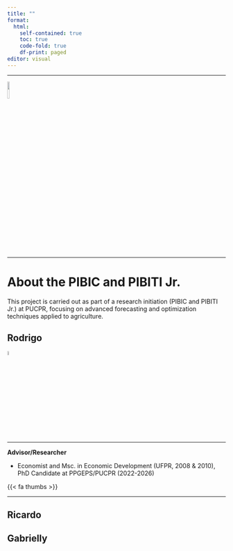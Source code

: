 ```yaml
---
title: ""
format:
  html:
    self-contained: true
    toc: true
    code-fold: true
    df-print: paged
editor: visual
---
```


------------------------------------------------------------------------

<left> ![](https://raw.githubusercontent.com/rhozon/Doutorado/main/pucpr_logo.png){width="10%"} </left>

------------------------------------------------------------------------

# About the PIBIC and PIBITI Jr.

This project is carried out as part of a research initiation (PIBIC and PIBITI Jr.) at PUCPR, focusing on advanced forecasting and optimization techniques applied to agriculture.


::: {.panel-tabset}

## Rodrigo

<right> ![](https://rhozon.github.io/site/me.jpg){width="5%"} </right>   

***

**Advisor/Researcher**

- Economist and Msc. in Economic Development (UFPR, 2008 & 2010), PhD Candidate at PPGEPS/PUCPR (2022-2026)


{{< fa thumbs >}} 

```{=html}


<!-- Pra instalar os icones no quarto vide https://github.com/quarto-ext/fontawesome -->

<div style="margin-top: 10px; text-align: left;">

    <!-- LinkedIn (azul) -->
    <a href="https://www.linkedin.com/in/rodrigohermontozon/" target="_blank" style="margin-right: 15px;">
        <i class="fa-brands fa-linkedin" style="font-size: 12px; color: #0077b5;"></i>
    </a>

    <!-- GitHub (preto) -->
    <a href="https://github.com/rhozon" target="_blank" style="margin-right: 15px;">
        <i class="fa-brands fa-github" style="font-size: 12px; color: #000;"></i>
    </a>

    <!-- Google Scholar (substituído por ícone de graduation-cap) -->
    <a href="https://scholar.google.com/citations?user=hPcIR9oAAAAJ&hl=en" target="_blank" style="margin-right: 15px;">
        <i class="fa fa-graduation-cap" style="font-size: 12px; color: #4285F4;"></i>
    </a>

    <!-- ORCID (verde) -->
    <a href="https://orcid.org/my-orcid?orcid=0000-0001-8003-4849" target="_blank" style="margin-right: 15px;">
        <i class="fa-brands fa-orcid" style="font-size: 12px; color: #A6CE39;"></i>
    </a>

    <!-- Curriculum Lattes (ícone de documento) -->
    <a href="https://wwws.cnpq.br/cvlattesweb/PKG_MENU.menu?f_cod=CAE59CF7D29E4B95B7C13C648C78B21F#" target="_blank" style="margin-right: 15px;">
        <i class="fa fa-user-graduate" style="font-size: 12px; color: #000;"></i>
    </a>


    <!-- R Project (azul) -->
    <a href="https://rhozon.github.io/selecaodeprodutosnor/index.html" target="_blank" style="margin-right: 15px;">
        <i class="fa-brands fa-r-project" style="font-size: 12px; color: #276DC3;"></i>
    </a>
    
    <!-- Email (vermelho) -->
    <a href="mailto:rodrigo.hermont@pucpr.edu.br" target="_blank" style="margin-right: 15px;">
        <i class="fa fa-envelope" style="font-size: 12px; color: #D44638;"></i>
    </a>

</div>



```



***


## Ricardo

## Gabrielly


:::



